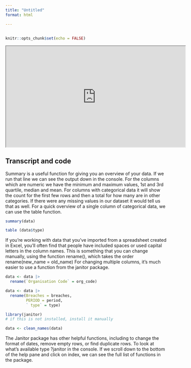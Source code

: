 ```yaml
---
title: "Untitled"
format: html

---
```


## 

```r
knitr::opts_chunk$set(echo = FALSE)

```

<iframe width="560" height="315" src="https://www.youtube.com/embed/lzRmRcBVhZA?si=6ofhWnFE4xaLtw1n" data-external="1" allowfullscreen>

</iframe>

## Transcript and code

Summary is a useful function for giving you an overview of your data. If we run that line we can see the output down in the console.  For the columns which are numeric we have the minimum and maximum values, 1st and 3rd quartile, median and mean. For columns with categorical data it will show the count for the first few rows and then a total for how many are in other categories. If there were any missing values in our dataset it would tell us that as well.
For a quick overview of a single column of categorical data, we can use the table function.
```r
summary(data)

table (data$type)
```


If you’re working with data that you’ve imported from a spreadsheet created in Excel, you’ll often find that people have included spaces or used capital letters in the column names. This is something that you can change manually, using the function rename(), which takes the order rename(new_name = old_name)
For changing multiple columns, it’s much easier to use a function from the janitor package.

```r

data <- data |>
  rename(`Organisation Code` = org_code)

data <- data |>
  rename(Breaches = breaches,
         PERIOD = period,
         ` type` = type)

library(janitor)
# if this is not installed, install it manually

data <- clean_names(data)
```


The Janitor package has other helpful functions, including to change the format of dates, remove empty rows, or find duplicate rows. To look at what’s available type ?janitor in the console. If we scroll down to the bottom of the help pane and click on index, we can see the full list of functions in the package.


